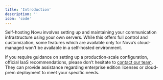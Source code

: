 ```yaml
---
title: 'Introduction'
description: ''
icon: 'code'
---
```


Self-hosting Novu involves setting up and maintaining your communication infrastructure using your own servers.
While this offers full control and customization,
some features which are available only for Novu’s cloud-managed won't be available in a self-hosted environment.

<Note>If you require guidance on setting up a production-scale configuration, official IaaS recommendations,
    please don't hesitate to [contact our team](https://calendly.com/novuhq/novu-meeting?utm_source=novuDocs&utm_page=self-hosting-introduction).
They can provide assistance regarding enterprise edition licenses or cloud-prem deployment to meet your specific needs.</Note>
